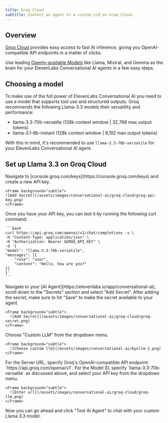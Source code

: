 ```yaml
---
title: Groq Cloud
subtitle: Connect an agent to a custom LLM on Groq Cloud.
---
```


## Overview

[Groq Cloud](https://console.groq.com/) provides easy access to fast AI inference, giving you OpenAI-compatible API endpoints in a matter of clicks.

Use leading [Openly-available Models](https://console.groq.com/docs/models) like Llama, Mixtral, and Gemma as the brain for your ElevenLabs Conversational AI agents in a few easy steps.

## Choosing a model

To make use of the full power of ElevenLabs Conversational AI you need to use a model that supports tool use and structured outputs. Groq recommends the following Llama-3.3 models their versatility and performance:

- llama-3.3-70b-versatile (128k context window | 32,768 max output tokens)
- llama-3.1-8b-instant (128k context window | 8,192 max output tokens)

With this in mind, it's recommended to use `llama-3.3-70b-versatile` for your ElevenLabs Conversational AI agent.

## Set up Llama 3.3 on Groq Cloud

<Steps>
  <Step>
    Navigate to [console.groq.com/keys](https://console.groq.com/keys) and create a new API key.

    <Frame background="subtle">
    ![Add Secret](/assets/images/conversational-ai/groq-cloud/groq-api-key.png)
    </Frame>

  </Step>
  <Step>
    Once you have your API key, you can test it by running the following curl command:

    ```bash
    curl https://api.groq.com/openai/v1/chat/completions -s \
    -H "Content-Type: application/json" \
    -H "Authorization: Bearer $GROQ_API_KEY" \
    -d '{
    "model": "llama-3.3-70b-versatile",
    "messages": [{
        "role": "user",
        "content": "Hello, how are you?"
    }]
    }'
    ```

  </Step>
  <Step>
    Navigate to your [AI Agent](https://elevenlabs.io/app/conversational-ai), scroll down to the "Secrets" section and select "Add Secret". After adding the secret, make sure to hit "Save" to make the secret available to your agent.

    <Frame background="subtle">
      ![Add Secret](/assets/images/conversational-ai/groq-cloud/groq-secret.png)
    </Frame>

  </Step>
  <Step>
    Choose "Custom LLM" from the dropdown menu.
    
    <Frame background="subtle">
      ![Choose custom llm](/assets/images/conversational-ai/byollm-2.png)
    </Frame>
  </Step>
  <Step>
    For the Server URL, specify Groq's OpenAI-compatible API endpoint: `https://api.groq.com/openai/v1`. For the Model ID, specify `llama-3.3-70b-versatile` as discussed above, and select your API key from the dropdown menu.

    <Frame background="subtle">
      ![Enter url](/assets/images/conversational-ai/groq-cloud/groq-llm.png)
    </Frame>

  </Step>
  <Step>
   Now you can go ahead and click "Test AI Agent" to chat with your custom Llama 3.3 model.
  </Step>
</Steps>
